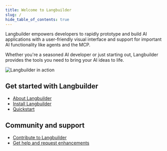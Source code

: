 ```yaml
---
title: Welcome to Langbuilder
slug: /
hide_table_of_contents: true
---
```


Langbuilder empowers developers to rapidly prototype and build AI applications with a user-friendly visual interface and support for important AI functionality like agents and the MCP.

Whether you're a seasoned AI developer or just starting out, Langbuilder provides the tools you need to bring your AI ideas to life.

![Langbuilder in action](/img/playground-response.png)

## Get started with Langbuilder

* [About Langbuilder](/about-langbuilder)
* [Install Langbuilder](/get-started-installation)
* [Quickstart](/get-started-quickstart)

## Community and support

* [Contribute to Langbuilder](/contributing-how-to-contribute)
* [Get help and request enhancements](/contributing-github-issues)